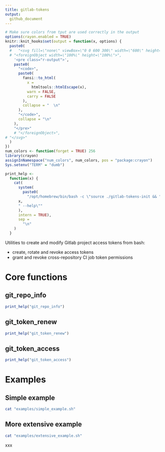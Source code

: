 ```yaml
---
title: gitlab-tokens
output:
  github_document
---
```


```r
# Make sure colors from tput are used correctly in the output
options(crayon.enabled = TRUE)
knitr::knit_hooks$set(output = function(x, options) {
  paste0(
  #   "<svg fill=\"none\" viewBox=\"0 0 600 300\" width=\"600\" height=\"300\" xmlns=\"http://www.w3.org/2000/svg\">",
  # "<foreignObject width=\"100%\" height=\"100%\">",
    '<pre class="r-output">',
    paste0(
      "<code>",
      paste0(
        fansi::to_html(
          x =
            htmltools::htmlEscape(x),
          warn = FALSE,
          carry = FALSE
        ),
        collapse = "  \n"
      ),
      "</code>",
      collapse = "\n"
    ),
    "</pre>"
    # "</foreignObject>",
# "</svg>"
  )
})
num_colors <- function(forget = TRUE) 256
library(crayon)
assignInNamespace("num_colors", num_colors, pos = "package:crayon")
Sys.setenv("TERM" = "dumb")

print_help <-
  function(x) {
    cat(
      system(
        paste0(
          "/opt/homebrew/bin/bash -c \"source ./gitlab-tokens-init && ",
      x,
      " --help\""
      ), 
      intern = TRUE),
      sep =
        "\n"
    )
  }
```

Utilities to create and modify Gitlab project access tokens from bash:

- create, rotate and revoke access tokens
- grant and revoke cross-repository CI job token permissions


# Core functions

## git_repo_info
```r
print_help("git_repo_info")
```

## git_token_renew
```r
print_help("git_token_renew")
```

## git_token_access
```r
print_help("git_token_access")
```

# Examples

## Simple example

```bash
cat "examples/simple_example.sh"
```

## More extensive example 

```bash
cat "examples/extensive_example.sh"
```

xxx